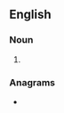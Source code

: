 {{also|dheá-}}
==English==

===Noun===
{{en-noun|-}}

# {{abbreviation of|dehydroepiandrosterone|lang=en}}

===Anagrams===
* {{anagrams|en|a=adeh|-head|Head|ahed|hade|head}}